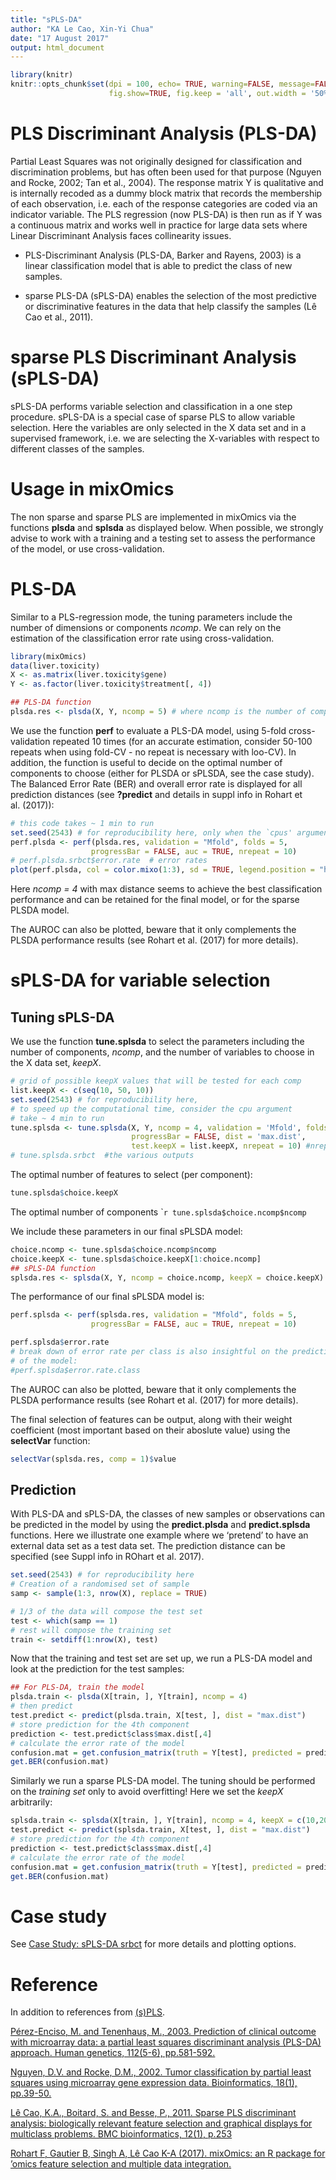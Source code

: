 ```yaml
---
title: "sPLS-DA"
author: "KA Le Cao, Xin-Yi Chua"
date: "17 August 2017"
output: html_document
---
```


```r
library(knitr)
knitr::opts_chunk$set(dpi = 100, echo= TRUE, warning=FALSE, message=FALSE, fig.align = 'center', 
                      fig.show=TRUE, fig.keep = 'all', out.width = '50%') 
```

# PLS Discriminant Analysis (PLS-DA)

Partial Least Squares was not originally designed for classification and discrimination problems, but has often been used for that purpose (Nguyen and Rocke, 2002; Tan et al., 2004). The response matrix Y is qualitative and is internally recoded as a dummy block matrix that records the membership of each observation, i.e. each of the response categories are coded via an indicator variable. The PLS regression (now PLS-DA) is then run as if Y was a continuous matrix and works well in practice for large data sets where Linear Discriminant Analysis faces collinearity issues.

* PLS-Discriminant Analysis (PLS-DA, Barker and Rayens, 2003) is a linear classification model that is able to predict the class of new samples.

* sparse PLS-DA (sPLS-DA) enables the selection of the most predictive or discriminative features in the data that help classify the samples (Lê Cao et al., 2011).

# sparse PLS Discriminant Analysis (sPLS-DA)

sPLS-DA performs variable selection and classification in a one step procedure. sPLS-DA is a special case of sparse PLS to allow variable selection. Here the variables are only selected in the X data set and in a supervised framework, i.e. we are selecting the X-variables with respect to different classes of the samples.

# Usage in mixOmics

The non sparse and sparse PLS are implemented in mixOmics via the functions **plsda** and **splsda** as displayed below. When possible, we strongly advise to work with a training and a testing set to assess the performance of the model, or use cross-validation.

# PLS-DA

Similar to a PLS-regression mode, the tuning parameters include the number of dimensions or components *ncomp*. We can rely on the estimation of the classification error rate using cross-validation. 

```r
library(mixOmics)
data(liver.toxicity)
X <- as.matrix(liver.toxicity$gene)
Y <- as.factor(liver.toxicity$treatment[, 4])             

## PLS-DA function
plsda.res <- plsda(X, Y, ncomp = 5) # where ncomp is the number of components wanted
```

We use the function **perf** to evaluate a PLS-DA model, using 5-fold cross-validation repeated 10 times (for an accurate estimation, consider 50-100 repeats when using fold-CV - no repeat is necessary with loo-CV). In addition, the function is useful to decide on the optimal number of components to choose (either for PLSDA or sPLSDA, see the case study). The Balanced Error Rate (BER) and overall error rate is displayed for all prediction distances (see **?predict** and details in suppl info in Rohart et al. (2017)):

```r
# this code takes ~ 1 min to run
set.seed(2543) # for reproducibility here, only when the `cpus' argument is not used
perf.plsda <- perf(plsda.res, validation = "Mfold", folds = 5, 
                  progressBar = FALSE, auc = TRUE, nrepeat = 10) 
# perf.plsda.srbct$error.rate  # error rates
plot(perf.plsda, col = color.mixo(1:3), sd = TRUE, legend.position = "horizontal")
```

Here *ncomp = 4* with max distance seems to achieve the best classification performance and can be retained for the final model, or for the sparse PLSDA model.

The AUROC can also be plotted, beware that it only complements the PLSDA performance results (see Rohart et al. (2017) for more details).

# sPLS-DA for variable selection

## Tuning sPLS-DA

We use the function **tune.splsda** to select the parameters including the number of components, *ncomp*, and the number of variables to choose in the X data set, *keepX*.

```r
# grid of possible keepX values that will be tested for each comp 
list.keepX <- c(seq(10, 50, 10))
set.seed(2543) # for reproducibility here,
# to speed up the computational time, consider the cpu argument
# take ~ 4 min to run
tune.splsda <- tune.splsda(X, Y, ncomp = 4, validation = 'Mfold', folds = 5, 
                           progressBar = FALSE, dist = 'max.dist',
                           test.keepX = list.keepX, nrepeat = 10) #nrepeat 50-100 for better estimate
# tune.splsda.srbct  #the various outputs
```

The optimal number of features to select (per component):
```r
tune.splsda$choice.keepX
```

The optimal number of components
````r
tune.splsda$choice.ncomp$ncomp
```


We include these parameters in our final sPLSDA model:
```r
choice.ncomp <- tune.splsda$choice.ncomp$ncomp
choice.keepX <- tune.splsda$choice.keepX[1:choice.ncomp]
## sPLS-DA function
splsda.res <- splsda(X, Y, ncomp = choice.ncomp, keepX = choice.keepX) # where keepX is the number of variables selected for each components
```

The performance of our final sPLSDA model is:

```r
perf.splsda <- perf(splsda.res, validation = "Mfold", folds = 5, 
                  progressBar = FALSE, auc = TRUE, nrepeat = 10) 

perf.splsda$error.rate
# break down of error rate per class is also insightful on the prediction
# of the model:
#perf.splsda$error.rate.class
```
The AUROC can also be plotted, beware that it only complements the PLSDA performance results (see Rohart et al. (2017) for more details).

The final selection of features can be output, along with their weight coefficient (most important based on their aboslute value) using the **selectVar** function:

```r
selectVar(splsda.res, comp = 1)$value
```

## Prediction
With PLS-DA and sPLS-DA, the classes of new samples or observations can be predicted in the model by using the **predict.plsda** and **predict.splsda** functions. Here we illustrate one example where we 'pretend' to have an external data set as a test data set. The prediction distance can be specified (see Suppl info in ROhart et al. 2017).

```r
set.seed(2543) # for reproducibility here
# Creation of a randomised set of sample
samp <- sample(1:3, nrow(X), replace = TRUE) 

# 1/3 of the data will compose the test set
test <- which(samp == 1) 
# rest will compose the training set
train <- setdiff(1:nrow(X), test) 
```

Now that the training and test set are set up, we run a PLS-DA model and look at the prediction for the test samples:

```r
## For PLS-DA, train the model
plsda.train <- plsda(X[train, ], Y[train], ncomp = 4)
# then predict
test.predict <- predict(plsda.train, X[test, ], dist = "max.dist")
# store prediction for the 4th component
prediction <- test.predict$class$max.dist[,4] 
# calculate the error rate of the model
confusion.mat = get.confusion_matrix(truth = Y[test], predicted = prediction)
get.BER(confusion.mat)
```

Similarly we run a sparse PLS-DA model. The tuning should be performed on the *training set* only to avoid overfitting! Here we set the *keepX* arbitrarily:

```r
splsda.train <- splsda(X[train, ], Y[train], ncomp = 4, keepX = c(10,20,10))
test.predict <- predict(splsda.train, X[test, ], dist = "max.dist")
# store prediction for the 4th component
prediction <- test.predict$class$max.dist[,4] 
# calculate the error rate of the model
confusion.mat = get.confusion_matrix(truth = Y[test], predicted = prediction)
get.BER(confusion.mat)
```

# Case study
See [Case Study: sPLS-DA srbct](http://mixomics.org/case-studies/spls-da-srbct-2/) for more details and plotting options. 

# Reference 

In addition to references from [(s)PLS](http://mixomics.org/methods/spls/).

[Pérez-Enciso, M. and Tenenhaus, M., 2003. Prediction of clinical outcome with microarray data: a partial least squares discriminant analysis (PLS-DA) approach. Human genetics, 112(5-6), pp.581-592.](http://link.springer.com/article/10.1007/s00439-003-0921-9/fulltext.html)

[Nguyen, D.V. and Rocke, D.M., 2002. Tumor classification by partial least squares using microarray gene expression data. Bioinformatics, 18(1), pp.39-50.](https://bmcbioinformatics.biomedcentral.com/articles/10.1186/1471-2105-12-253)

[Lê Cao, K.A., Boitard, S. and Besse, P., 2011. Sparse PLS discriminant analysis: biologically relevant feature selection and graphical displays for multiclass problems. BMC bioinformatics, 12(1), p.253](https://bmcbioinformatics.biomedcentral.com/articles/10.1186/1471-2105-12-253)

[Rohart F, Gautier B, Singh A, Lê Cao K-A (2017). mixOmics: an R package for 'omics feature selection and multiple data integration.](http://mixomics.org/a-propos/publications/)
